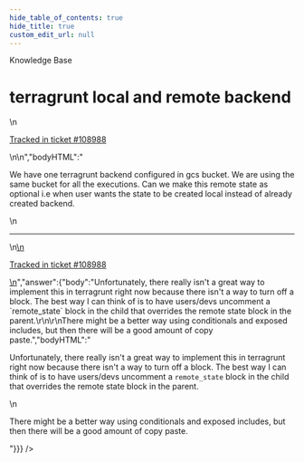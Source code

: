 ```yaml
---
hide_table_of_contents: true
hide_title: true
custom_edit_url: null
---
```



<head>
  <link rel="canonical" href="https://github.com/tnn-tnn-tnn-tnn-tnn-gruntwork-io/knowledge-base/discussions/505" />
</head>

<CenterLayout>
<span className="searchCategory">Knowledge Base</span>
<h1>terragrunt local and remote backend</h1>
<GitHub discussion={{"id":"D_kwDOF8slf84AQF9e","number":505,"author":{"login":"kkumaar999"},"title":"terragrunt local and remote backend","body":"\nWe have one terragrunt backend configured in gcs bucket. We are using the same bucket for all the executions. Can we make this remote state as optional i.e when user wants the state to be created local instead of already created backend.\n\n---\n\n<ins datetime=\"2022-07-15T07:22:05Z\">\n  <p><a href=\"https://support.gruntwork.io/hc/requests/108988\">Tracked in ticket #108988</a></p>\n</ins>\n","bodyHTML":"<p dir=\"auto\">We have one terragrunt backend configured in gcs bucket. We are using the same bucket for all the executions. Can we make this remote state as optional i.e when user wants the state to be created local instead of already created backend.</p>\n<hr>\n<ins datetime=\"2022-07-15T07:22:05Z\">\n  <p dir=\"auto\"><a href=\"https://support.gruntwork.io/hc/requests/108988\" rel=\"nofollow\">Tracked in ticket #108988</a></p>\n</ins>","answer":{"body":"Unfortunately, there really isn't a great way to implement this in terragrunt right now because there isn't a way to turn off a block. The best way I can think of is to have users/devs uncomment a `remote_state` block in the child that overrides the remote state block in the parent.\r\n\r\nThere might be a better way using conditionals and exposed includes, but then there will be a good amount of copy paste.","bodyHTML":"<p dir=\"auto\">Unfortunately, there really isn't a great way to implement this in terragrunt right now because there isn't a way to turn off a block. The best way I can think of is to have users/devs uncomment a <code class=\"notranslate\">remote_state</code> block in the child that overrides the remote state block in the parent.</p>\n<p dir=\"auto\">There might be a better way using conditionals and exposed includes, but then there will be a good amount of copy paste.</p>"}}} />

</CenterLayout>
  

<!-- ##DOCS-SOURCER-START
{
  "sourcePlugin": "github-discussions",
  "hash": "547ba5e3278e72c2082ddb7c78942c84"
}
##DOCS-SOURCER-END -->
